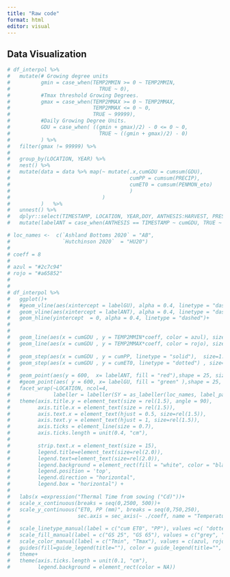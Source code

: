 ```yaml
---
title: "Raw code"
format: html
editor: visual
---
```


## Data Visualization

```r


# df_interpol %>% 
#   mutate(# Growing degree units
#          gmin = case_when(TEMP2MMIN >= 0 ~ TEMP2MMIN,
#                             TRUE ~ 0),
#          #Tmax threshold Growing Degrees.
#          gmax = case_when(TEMP2MMAX >= 0 ~ TEMP2MMAX,
#                           TEMP2MMAX <= 0 ~ 0,
#                           TRUE ~ 99999),
#          #Daily Growing Degree Units.
#          GDU = case_when( ((gmin + gmax)/2) - 0 <= 0 ~ 0,
#                             TRUE ~ ((gmin + gmax)/2) - 0)
#          ) %>%
#   filter(gmax != 99999) %>%
# 
#   group_by(LOCATION, YEAR) %>% 
#   nest() %>% 
#   mutate(data = data %>% map(~ mutate(.x,cumGDU = cumsum(GDU),
#                                       cumPP = cumsum(PRECIP), 
#                                       cumET0 = cumsum(PENMON_eto)
#                                       )
#                              )
#          )   %>% 
#   unnest() %>% 
#   dplyr::select(TIMESTAMP, LOCATION, YEAR,DOY, ANTHESIS:HARVEST, PRESSUREAVG:PENMON_eto, cumGDU, cumPP, cumET0 ) %>% 
#   mutate(labelANT = case_when(ANTHESIS == TIMESTAMP ~ cumGDU, TRUE ~ NA_real_) )

# loc_names <-  c(`Ashland Bottoms 2020` = "AB",
#                 `Hutchinson 2020`	 = "HU20")
# 
# coeff = 8
# 
# azul = "#2c7c94"
# rojo = "#a65852"
# 
# 
# df_interpol %>% 
#   ggplot()+
#   #geom_vline(aes(xintercept = labelGU), alpha = 0.4, linetype = "dashed")+
#   geom_vline(aes(xintercept = labelANT), alpha = 0.4, linetype = "dashed")+
#   geom_hline(yintercept  = 0, alpha = 0.4, linetype = "dashed")+
#   
#     
#   geom_line(aes(x = cumGDU , y = TEMP2MMIN*coeff, color = azul), size=0.8)+
#   geom_line(aes(x = cumGDU , y = TEMP2MMAX*coeff, color = rojo), size=0.8)+
#   
#   geom_step(aes(x = cumGDU , y = cumPP, linetype = "solid"),  size=1.2)+
#   geom_step(aes(x = cumGDU , y = cumET0, linetype = "dotted") , size=1.2)+
#   
#   geom_point(aes(y = 600,  x= labelANT, fill = "red"),shape = 25, size = 5)+
#   #geom_point(aes( y = 600, x= labelGU, fill = "green" ),shape = 25, size = 5)+
#   facet_wrap(~LOCATION, ncol=4, 
#              labeller = labeller(SY = as_labeller(loc_names, label_parsed))) +
#   theme(axis.title.y = element_text(size = rel(1.5), angle = 90), 
#         axis.title.x = element_text(size = rel(1.5)),
#         axis.text.x = element_text(hjust = 0.5, size=rel(1.5)),
#         axis.text.y = element_text(hjust = 1, size=rel(1.5)),
#         axis.ticks = element_line(size = 0.7),
#         axis.ticks.length = unit(0.4, "cm"),
# 
#         strip.text.x = element_text(size = 15),
#         legend.title=element_text(size=rel(2.0)),
#         legend.text=element_text(size=rel(2.0)),
#         legend.background = element_rect(fill = "white", color = "black"),
#         legend.position = 'top',
#         legend.direction = "horizontal",
#         legend.box = "horizontal") +
# 
#   labs(x =expression("Thermal Time from sowing (°Cd)"))+
#   scale_x_continuous(breaks = seq(0,2500, 500))+
#   scale_y_continuous("ET0, PP (mm)", breaks = seq(0,750,250), 
#                      sec.axis = sec_axis(~ ./coeff, name = "Temperature  °C", breaks = seq(-20, 40,10)))+
#   
#   scale_linetype_manual(label = c("cum ET0", "PP"), values =c( "dotted", "solid"))+
#   scale_fill_manual(label = c("GS 25", "GS 65"), values = c("grey", "black"))+
#   scale_color_manual(label = c("Tmin", "Tmax"), values = c(azul, rojo))+
#   guides(fill=guide_legend(title=""), color = guide_legend(title="", override.aes = list(size=3.5)), linetype = guide_legend(title=""))+
#   theme+
#   theme(axis.ticks.length = unit(0.1, "cm"),
#         legend.background = element_rect(color = NA))
```
